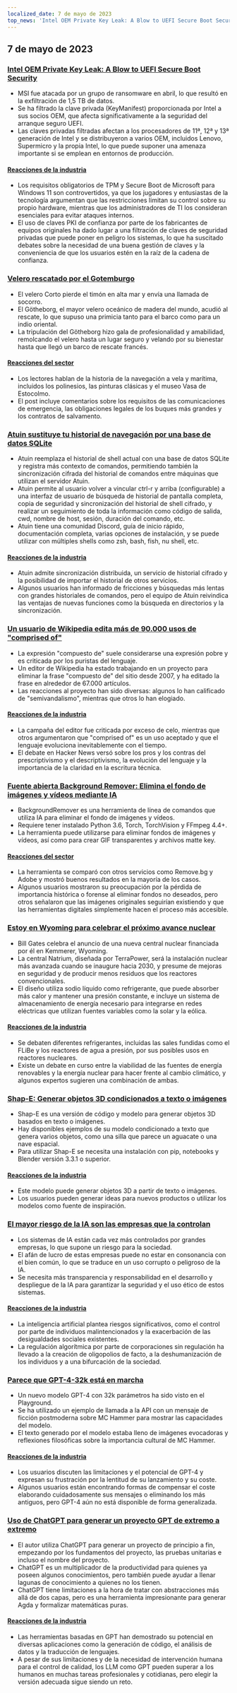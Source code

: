 ```yaml
---
localized_date: 7 de mayo de 2023
top_news: 'Intel OEM Private Key Leak: A Blow to UEFI Secure Boot Security'
---
```




<CallToAction />

<Steps>

## 7 de mayo de 2023

### [Intel OEM Private Key Leak: A Blow to UEFI Secure Boot Security](https://securityonline.info/intel-oem-private-key-leak-a-blow-to-uefi-secure-boot-security/)

- MSI fue atacada por un grupo de ransomware en abril, lo que resultó en la exfiltración de 1,5 TB de datos.
- Se ha filtrado la clave privada (KeyManifest) proporcionada por Intel a sus socios OEM, que afecta significativamente a la seguridad del arranque seguro UEFI.
- Las claves privadas filtradas afectan a los procesadores de 11ª, 12ª y 13ª generación de Intel y se distribuyeron a varios OEM, incluidos Lenovo, Supermicro y la propia Intel, lo que puede suponer una amenaza importante si se emplean en entornos de producción.

#### [Reacciones de la industria](http://news.ycombinator.com/item?id=35843566)

- Los requisitos obligatorios de TPM y Secure Boot de Microsoft para Windows 11 son controvertidos, ya que los jugadores y entusiastas de la tecnología argumentan que las restricciones limitan su control sobre su propio hardware, mientras que los administradores de TI los consideran esenciales para evitar ataques internos.
- El uso de claves PKI de confianza por parte de los fabricantes de equipos originales ha dado lugar a una filtración de claves de seguridad privadas que puede poner en peligro los sistemas, lo que ha suscitado debates sobre la necesidad de una buena gestión de claves y la conveniencia de que los usuarios estén en la raíz de la cadena de confianza.

### [Velero rescatado por el Gotemburgo](https://www.gotheborg.se/news/rescue-of-sailing-boat/)

- El velero Corto pierde el timón en alta mar y envía una llamada de socorro.
- El Götheborg, el mayor velero oceánico de madera del mundo, acudió al rescate, lo que supuso una primicia tanto para el barco como para un indio oriental.
- La tripulación del Götheborg hizo gala de profesionalidad y amabilidad, remolcando el velero hasta un lugar seguro y velando por su bienestar hasta que llegó un barco de rescate francés.

#### [Reacciones del sector](http://news.ycombinator.com/item?id=35838751)

- Los lectores hablan de la historia de la navegación a vela y marítima, incluidos los polinesios, las pinturas clásicas y el museo Vasa de Estocolmo.
- El post incluye comentarios sobre los requisitos de las comunicaciones de emergencia, las obligaciones legales de los buques más grandes y los contratos de salvamento.

### [Atuin sustituye tu historial de navegación por una base de datos SQLite](https://github.com/ellie/atuin)

- Atuin reemplaza el historial de shell actual con una base de datos SQLite y registra más contexto de comandos, permitiendo también la sincronización cifrada del historial de comandos entre máquinas que utilizan el servidor Atuin.
- Atuin permite al usuario volver a vincular ctrl-r y arriba (configurable) a una interfaz de usuario de búsqueda de historial de pantalla completa, copia de seguridad y sincronización del historial de shell cifrado, y realizar un seguimiento de toda la información como código de salida, cwd, nombre de host, sesión, duración del comando, etc.
- Atuin tiene una comunidad Discord, guía de inicio rápido, documentación completa, varias opciones de instalación, y se puede utilizar con múltiples shells como zsh, bash, fish, nu shell, etc.

#### [Reacciones de la industria](http://news.ycombinator.com/item?id=35839470)

- Atuin admite sincronización distribuida, un servicio de historial cifrado y la posibilidad de importar el historial de otros servicios.
- Algunos usuarios han informado de fricciones y búsquedas más lentas con grandes historiales de comandos, pero el equipo de Atuin reivindica las ventajas de nuevas funciones como la búsqueda en directorios y la sincronización.

### [Un usuario de Wikipedia edita más de 90.000 usos de "comprised of"](https://en.wikipedia.org/wiki/User:Giraffedata/comprised_of)

- La expresión "compuesto de" suele considerarse una expresión pobre y es criticada por los puristas del lenguaje.
- Un editor de Wikipedia ha estado trabajando en un proyecto para eliminar la frase "compuesto de" del sitio desde 2007, y ha editado la frase en alrededor de 67.000 artículos.
- Las reacciones al proyecto han sido diversas: algunos lo han calificado de "semivandalismo", mientras que otros lo han elogiado.

#### [Reacciones de la industria](http://news.ycombinator.com/item?id=35838180)

- La campaña del editor fue criticada por exceso de celo, mientras que otros argumentaron que "comprised of" es un uso aceptado y que el lenguaje evoluciona inevitablemente con el tiempo.
- El debate en Hacker News versó sobre los pros y los contras del prescriptivismo y el descriptivismo, la evolución del lenguaje y la importancia de la claridad en la escritura técnica.

### [Fuente abierta Background Remover: Elimina el fondo de imágenes y vídeos mediante IA](https://github.com/nadermx/backgroundremover)

- BackgroundRemover es una herramienta de línea de comandos que utiliza IA para eliminar el fondo de imágenes y vídeos.
- Requiere tener instalado Python 3.6, Torch, TorchVision y FFmpeg 4.4+.
- La herramienta puede utilizarse para eliminar fondos de imágenes y vídeos, así como para crear GIF transparentes y archivos matte key.

#### [Reacciones del sector](http://news.ycombinator.com/item?id=35838504)

- La herramienta se comparó con otros servicios como Remove.bg y Adobe y mostró buenos resultados en la mayoría de los casos.
- Algunos usuarios mostraron su preocupación por la pérdida de importancia histórica o forense al eliminar fondos no deseados, pero otros señalaron que las imágenes originales seguirían existiendo y que las herramientas digitales simplemente hacen el proceso más accesible.

### [Estoy en Wyoming para celebrar el próximo avance nuclear](https://www.gatesnotes.com/Wyoming-TerraPower)

- Bill Gates celebra el anuncio de una nueva central nuclear financiada por él en Kemmerer, Wyoming.
- La central Natrium, diseñada por TerraPower, será la instalación nuclear más avanzada cuando se inaugure hacia 2030, y presume de mejoras en seguridad y de producir menos residuos que los reactores convencionales.
- El diseño utiliza sodio líquido como refrigerante, que puede absorber más calor y mantener una presión constante, e incluye un sistema de almacenamiento de energía necesario para integrarse en redes eléctricas que utilizan fuentes variables como la solar y la eólica.

#### [Reacciones de la industria](http://news.ycombinator.com/item?id=35838407)

- Se debaten diferentes refrigerantes, incluidas las sales fundidas como el FLiBe y los reactores de agua a presión, por sus posibles usos en reactores nucleares.
- Existe un debate en curso entre la viabilidad de las fuentes de energía renovables y la energía nuclear para hacer frente al cambio climático, y algunos expertos sugieren una combinación de ambas.

### [Shap-E: Generar objetos 3D condicionados a texto o imágenes](https://github.com/openai/shap-e)

- Shap-E es una versión de código y modelo para generar objetos 3D basados en texto o imágenes.
- Hay disponibles ejemplos de su modelo condicionado a texto que genera varios objetos, como una silla que parece un aguacate o una nave espacial.
- Para utilizar Shap-E se necesita una instalación con pip, notebooks y Blender versión 3.3.1 o superior.

#### [Reacciones de la industria](http://news.ycombinator.com/item?id=35836976)

- Este modelo puede generar objetos 3D a partir de texto o imágenes.
- Los usuarios pueden generar ideas para nuevos productos o utilizar los modelos como fuente de inspiración.

### [El mayor riesgo de la IA son las empresas que la controlan](https://www.fastcompany.com/90892235/researcher-meredith-whittaker-says-ais-biggest-risk-isnt-consciousness-its-the-corporations-that-control-them)

- Los sistemas de IA están cada vez más controlados por grandes empresas, lo que supone un riesgo para la sociedad.
- El afán de lucro de estas empresas puede no estar en consonancia con el bien común, lo que se traduce en un uso corrupto o peligroso de la IA.
- Se necesita más transparencia y responsabilidad en el desarrollo y despliegue de la IA para garantizar la seguridad y el uso ético de estos sistemas.

#### [Reacciones de la industria](http://news.ycombinator.com/item?id=35841542)

- La inteligencia artificial plantea riesgos significativos, como el control por parte de individuos malintencionados y la exacerbación de las desigualdades sociales existentes.
- La regulación algorítmica por parte de corporaciones sin regulación ha llevado a la creación de oligopolios de facto, a la deshumanización de los individuos y a una bifurcación de la sociedad.

### [Parece que GPT-4-32k está en marcha](https://community.openai.com/t/it-looks-like-gpt-4-32k-is-rolling-out/194615)

- Un nuevo modelo GPT-4 con 32k parámetros ha sido visto en el Playground.
- Se ha utilizado un ejemplo de llamada a la API con un mensaje de ficción postmoderna sobre MC Hammer para mostrar las capacidades del modelo.
- El texto generado por el modelo estaba lleno de imágenes evocadoras y reflexiones filosóficas sobre la importancia cultural de MC Hammer.

#### [Reacciones de la industria](http://news.ycombinator.com/item?id=35841460)

- Los usuarios discuten las limitaciones y el potencial de GPT-4 y expresan su frustración por la lentitud de su lanzamiento y su coste.
- Algunos usuarios están encontrando formas de compensar el coste elaborando cuidadosamente sus mensajes o eliminando los más antiguos, pero GPT-4 aún no está disponible de forma generalizada.

### [Uso de ChatGPT para generar un proyecto GPT de extremo a extremo](https://github.com/ixaxaar/VardaGPT/blob/master/STORY.md)

- El autor utiliza ChatGPT para generar un proyecto de principio a fin, empezando por los fundamentos del proyecto, las pruebas unitarias e incluso el nombre del proyecto.
- ChatGPT es un multiplicador de la productividad para quienes ya poseen algunos conocimientos, pero también puede ayudar a llenar lagunas de conocimiento a quienes no los tienen.
- ChatGPT tiene limitaciones a la hora de tratar con abstracciones más allá de dos capas, pero es una herramienta impresionante para generar Agda y formalizar matemáticas puras.

#### [Reacciones de la industria](http://news.ycombinator.com/item?id=35839536)

- Las herramientas basadas en GPT han demostrado su potencial en diversas aplicaciones como la generación de código, el análisis de datos y la traducción de lenguajes.
- A pesar de sus limitaciones y de la necesidad de intervención humana para el control de calidad, los LLM como GPT pueden superar a los humanos en muchas tareas profesionales y cotidianas, pero elegir la versión adecuada sigue siendo un reto.

</Steps>
